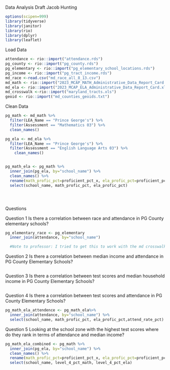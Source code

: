 Data Analysis Draft
Jacob Hunting

```r
options(scipen=999)
library(tidyverse)
library(janitor)
library(rio)
library(dplyr)
library(leaflet)

```
Load Data 
```r
attendance <- rio::import("attendance.rds")
pg_county <- rio::import("pg_county.rds")
pg_elementary <- rio::import("pg_elementary_school_locations.rds")
pg_income <- rio::import("pg_tract_income.rds")
md_race <-read.csv("md_race_all_8_13.csv")
md_math <- rio::import("2023_MCAP_MATH_Administrative_Data_Report_Card.xlsx")
md_ela <- rio::import("2023_MCAP_ELA_Administrative_Data_Report_Card.xlsx")
md_crosswalk <-rio::import("maryland_tracts.xls")
geoid <- rio::import("md_counties_geoids.txt")


```
Clean Data
```r
pg_math <- md_math %>% 
  filter(LEA_Name == "Prince George's") %>% 
  filter(Assessment == "Mathematics 03") %>% 
  clean_names() 

pg_ela <- md_ela %>% 
  filter(LEA_Name == "Prince George's") %>% 
  filter(Assessment == "English Language Arts 03") %>% 
    clean_names() 


pg_math_ela <- pg_math %>% 
  inner_join(pg_ela, by="school_name") %>% 
  clean_names() %>% 
  rename(math_profic_pct=proficient_pct_x, ela_profic_pct=proficient_pct_y) %>% 
  select(school_name, math_profic_pct, ela_profic_pct)





```

Questions 

Question 1
Is there a correlation between race and attendance in PG County elementary schools? 
```r
pg_elementary_race <- pg_elementary
  inner_join(attendance, by="school_name")

  #Note to professor: I tried to get this to work with the md crosswalk data but couldn't get it, I might need some help with getting that table right but once I do I think I can answer questions 1,2 and 3.
```

Question 2
Is there a correlation between median income and attendance in PG County Elementary Schools? 
```r


```
Question 3
Is there a correlation between test scores and median household income in PG County Elementary Schools?
```r

```

Question 4
Is there a correlation between test scores and attendance in PG County Elementary Schools? 
```r
pg_math_ela_attendence <- pg_math_ela%>% 
  inner_join(attendance, by="school_name") %>% 
  select(school_name, math_profic_pct, ela_profic_pct,attend_rate_pct)


```

Question 5
Looking at the school zone with the highest test scores where do they rank in terms of attendance and median income?
```r
pg_math_ela_combined <- pg_math %>% 
  inner_join(pg_ela, by="school_name") %>% 
  clean_names() %>% 
  rename(math_profic_pct=proficient_pct_x, ela_profic_pct=proficient_pct_y, level_4_pct_math=level_4_pct_x, level_4_pct_ela=level_4_pct_y) %>% 
  select(school_name, level_4_pct_math, level_4_pct_ela)
```